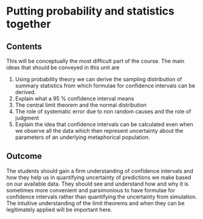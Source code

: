 # Putting probability and statistics together

## Contents 

This will be conceptually the most difficult part of the course. The main ideas that should be conveyed in this unit are


1. Using probability theory we can derive the sampling distribution of summary statistics from which formulae for confidence intervals can be derived. 
2. Explain what a 95 \% confidence interval means
3. The central limit theorem and the normal distribution
4. The role of systematic error due to non random causes and the role of judgment
5. Explain the idea that confidence intervals can be calculated even when we observe all the data which then represent uncertainty about the parameters of an underlying metaphorical population.


## Outcome

The students should gain a firm understanding of confidence intervals and how they help us in quantifying uncertainty of predictions we make based on our available data. They should see and understand how and why it is sometimes more convenient and parsimonious to have formulae for confidence intervals rather than quantifying the uncertainty from simulation. The intuitive understanding of the limit theorems and when they can be legitimately applied will be important here.